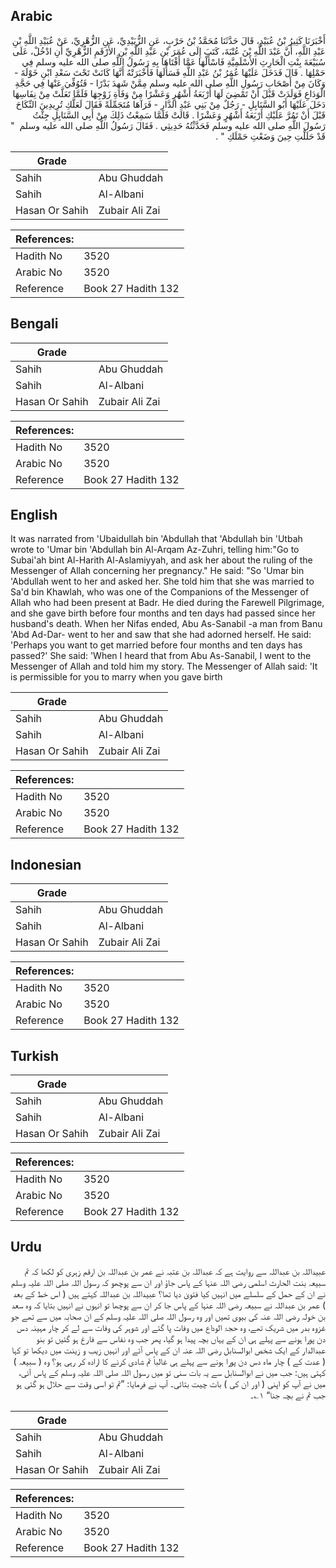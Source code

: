 ## Arabic


<div dir="rtl" lang="ar" style={{fontSize:'larger',backgroundColor:'#f8f9fa',padding:20}}>
أَخْبَرَنَا كَثِيرُ بْنُ عُبَيْدٍ، قَالَ حَدَّثَنَا مُحَمَّدُ بْنُ حَرْبٍ، عَنِ الزُّبَيْدِيِّ، عَنِ الزُّهْرِيِّ، عَنْ عُبَيْدِ اللَّهِ بْنِ عَبْدِ اللَّهِ، أَنَّ عَبْدَ اللَّهِ بْنَ عُتْبَةَ، كَتَبَ إِلَى عُمَرَ بْنِ عَبْدِ اللَّهِ بْنِ الأَرْقَمِ الزُّهْرِيِّ أَنِ ادْخُلْ، عَلَى سُبَيْعَةَ بِنْتِ الْحَارِثِ الأَسْلَمِيَّةِ فَاسْأَلْهَا عَمَّا أَفْتَاهَا بِهِ رَسُولُ اللَّهِ صلى الله عليه وسلم فِي حَمْلِهَا ‏.‏ قَالَ فَدَخَلَ عَلَيْهَا عُمَرُ بْنُ عَبْدِ اللَّهِ فَسَأَلَهَا فَأَخْبَرَتْهُ أَنَّهَا كَانَتْ تَحْتَ سَعْدِ ابْنِ خَوْلَةَ - وَكَانَ مِنْ أَصْحَابِ رَسُولِ اللَّهِ صلى الله عليه وسلم مِمَّنْ شَهِدَ بَدْرًا - فَتُوُفِّيَ عَنْهَا فِي حَجَّةِ الْوَدَاعِ فَوَلَدَتْ قَبْلَ أَنْ تَمْضِيَ لَهَا أَرْبَعَةُ أَشْهُرٍ وَعَشْرًا مِنْ وَفَاةِ زَوْجِهَا فَلَمَّا تَعَلَّتْ مِنْ نِفَاسِهَا دَخَلَ عَلَيْهَا أَبُو السَّنَابِلِ - رَجُلٌ مِنْ بَنِي عَبْدِ الدَّارِ - فَرَآهَا مُتَجَمِّلَةً فَقَالَ لَعَلَّكِ تُرِيدِينَ النِّكَاحَ قَبْلَ أَنْ تَمُرَّ عَلَيْكِ أَرْبَعَةُ أَشْهُرٍ وَعَشْرًا ‏.‏ قَالَتْ فَلَمَّا سَمِعْتُ ذَلِكَ مِنْ أَبِي السَّنَابِلِ جِئْتُ رَسُولَ اللَّهِ صلى الله عليه وسلم فَحَدَّثْتُهُ حَدِيثِي ‏.‏ فَقَالَ رَسُولُ اللَّهِ صلى الله عليه وسلم ‏ "‏ قَدْ حَلَلْتِ حِينَ وَضَعْتِ حَمْلَكِ ‏"‏ ‏.‏
</div>
<div style={{backgroundColor:'#f8f9fa',padding:20, marginBottom: 10}}><table> <thead> <tr> <th>Grade</th> <th></th> </tr> </thead> <tbody> <tr><td>Sahih</td><td>Abu Ghuddah</td></tr><tr><td>Sahih</td><td>Al-Albani</td></tr><tr><td>Hasan Or Sahih</td><td>Zubair Ali Zai</td></tr></tbody></table><table> <thead> <tr> <th>References:</th> <th></th> </tr> </thead> <tbody><tr><td>Hadith No</td><td>3520</td></tr><tr><td>Arabic No</td><td>3520</td></tr><tr><td>Reference</td><td>Book 27 Hadith 132</td></tr></tbody></table></div>

## Bengali


<div dir="ltr" lang="bn" style={{fontSize:'larger',backgroundColor:'#f8f9fa',padding:20}}>

</div>
<div style={{backgroundColor:'#f8f9fa',padding:20, marginBottom: 10}}><table> <thead> <tr> <th>Grade</th> <th></th> </tr> </thead> <tbody> <tr><td>Sahih</td><td>Abu Ghuddah</td></tr><tr><td>Sahih</td><td>Al-Albani</td></tr><tr><td>Hasan Or Sahih</td><td>Zubair Ali Zai</td></tr></tbody></table><table> <thead> <tr> <th>References:</th> <th></th> </tr> </thead> <tbody><tr><td>Hadith No</td><td>3520</td></tr><tr><td>Arabic No</td><td>3520</td></tr><tr><td>Reference</td><td>Book 27 Hadith 132</td></tr></tbody></table></div>

## English


<div dir="ltr" lang="en" style={{fontSize:'larger',backgroundColor:'#f8f9fa',padding:20}}>
It was narrated from 'Ubaidullah bin 'Abdullah that 'Abdullah bin 'Utbah wrote to 'Umar bin 'Abdullah bin Al-Arqam Az-Zuhri, telling him:"Go to Subai'ah bint Al-Harith Al-Aslamiyyah, and ask her about the ruling of the Messenger of Allah concerning her pregnancy." He said: "So 'Umar bin 'Abdullah went to her and asked her. She told him that she was married to Sa'd bin Khawlah, who was one of the Companions of the Messenger of Allah who had been present at Badr. He died during the Farewell Pilgrimage, and she gave birth before four months and ten days had passed since her husband's death. When her Nifas ended, Abu As-Sanabil -a man from Banu 'Abd Ad-Dar- went to her and saw that she had adorned herself. He said: 'Perhaps you want to get married before four months and ten days has passed?' She said: 'When I heard that from Abu As-Sanabil, I went to the Messenger of Allah and told him my story. The Messenger of Allah said: 'It is permissible for you to marry when you gave birth
</div>
<div style={{backgroundColor:'#f8f9fa',padding:20, marginBottom: 10}}><table> <thead> <tr> <th>Grade</th> <th></th> </tr> </thead> <tbody> <tr><td>Sahih</td><td>Abu Ghuddah</td></tr><tr><td>Sahih</td><td>Al-Albani</td></tr><tr><td>Hasan Or Sahih</td><td>Zubair Ali Zai</td></tr></tbody></table><table> <thead> <tr> <th>References:</th> <th></th> </tr> </thead> <tbody><tr><td>Hadith No</td><td>3520</td></tr><tr><td>Arabic No</td><td>3520</td></tr><tr><td>Reference</td><td>Book 27 Hadith 132</td></tr></tbody></table></div>

## Indonesian


<div dir="ltr" lang="id" style={{fontSize:'larger',backgroundColor:'#f8f9fa',padding:20}}>

</div>
<div style={{backgroundColor:'#f8f9fa',padding:20, marginBottom: 10}}><table> <thead> <tr> <th>Grade</th> <th></th> </tr> </thead> <tbody> <tr><td>Sahih</td><td>Abu Ghuddah</td></tr><tr><td>Sahih</td><td>Al-Albani</td></tr><tr><td>Hasan Or Sahih</td><td>Zubair Ali Zai</td></tr></tbody></table><table> <thead> <tr> <th>References:</th> <th></th> </tr> </thead> <tbody><tr><td>Hadith No</td><td>3520</td></tr><tr><td>Arabic No</td><td>3520</td></tr><tr><td>Reference</td><td>Book 27 Hadith 132</td></tr></tbody></table></div>

## Turkish


<div dir="ltr" lang="tr" style={{fontSize:'larger',backgroundColor:'#f8f9fa',padding:20}}>

</div>
<div style={{backgroundColor:'#f8f9fa',padding:20, marginBottom: 10}}><table> <thead> <tr> <th>Grade</th> <th></th> </tr> </thead> <tbody> <tr><td>Sahih</td><td>Abu Ghuddah</td></tr><tr><td>Sahih</td><td>Al-Albani</td></tr><tr><td>Hasan Or Sahih</td><td>Zubair Ali Zai</td></tr></tbody></table><table> <thead> <tr> <th>References:</th> <th></th> </tr> </thead> <tbody><tr><td>Hadith No</td><td>3520</td></tr><tr><td>Arabic No</td><td>3520</td></tr><tr><td>Reference</td><td>Book 27 Hadith 132</td></tr></tbody></table></div>

## Urdu


<div dir="rtl" lang="ur" style={{fontSize:'larger',backgroundColor:'#f8f9fa',padding:20}}>
عبیداللہ بن عبداللہ سے روایت ہے کہ عبداللہ بن عتبہ نے عمر بن عبداللہ بن ارقم زہری کو لکھا کہ تم سبیعہ بنت الحارث اسلمی رضی اللہ عنہا کے پاس جاؤ اور ان سے پوچھو کہ رسول اللہ صلی اللہ علیہ وسلم نے ان کے حمل کے سلسلے میں انہیں کیا فتویٰ دیا تھا؟ عبیداللہ بن عبداللہ کہتے ہیں ( اس خط کے بعد ) عمر بن عبداللہ نے سبیعہ رضی اللہ عنہا کے پاس جا کر ان سے پوچھا تو انہوں نے انہیں بتایا کہ وہ سعد بن خولہ رضی اللہ عنہ کی بیوی تھیں اور وہ رسول اللہ صلی اللہ علیہ وسلم کے ان صحابہ میں سے تھے جو غزوہ بدر میں شریک تھے، وہ حجۃ الوداع میں وفات پا گئے اور شوہر کی وفات سے لے کر چار مہینہ دس دن پورا ہونے سے پہلے ہی ان کے یہاں بچہ پیدا ہو گیا، پھر جب وہ نفاس سے فارغ ہو گئیں تو بنو عبدالدار کے ایک شخص ابوالسنابل رضی اللہ عنہ ان کے پاس آئے اور انہیں زیب و زینت میں دیکھا تو کہا ( عدت کے ) چار ماہ دس دن پورا ہونے سے پہلے ہی غالباً تم شادی کرنے کا ارادہ کر رہی ہو؟ وہ ( سبیعہ ) کہتی ہیں: جب میں نے ابوالسنابل سے یہ بات سنی تو میں رسول اللہ صلی اللہ علیہ وسلم کے پاس آئی، میں نے آپ کو اپنی ( اور ان کی ) بات چیت بتائی۔ آپ نے فرمایا: ”تم تو اسی وقت سے حلال ہو گئی ہو جب تم نے بچہ جنا“ ۱؎۔
</div>
<div style={{backgroundColor:'#f8f9fa',padding:20, marginBottom: 10}}><table> <thead> <tr> <th>Grade</th> <th></th> </tr> </thead> <tbody> <tr><td>Sahih</td><td>Abu Ghuddah</td></tr><tr><td>Sahih</td><td>Al-Albani</td></tr><tr><td>Hasan Or Sahih</td><td>Zubair Ali Zai</td></tr></tbody></table><table> <thead> <tr> <th>References:</th> <th></th> </tr> </thead> <tbody><tr><td>Hadith No</td><td>3520</td></tr><tr><td>Arabic No</td><td>3520</td></tr><tr><td>Reference</td><td>Book 27 Hadith 132</td></tr></tbody></table></div>